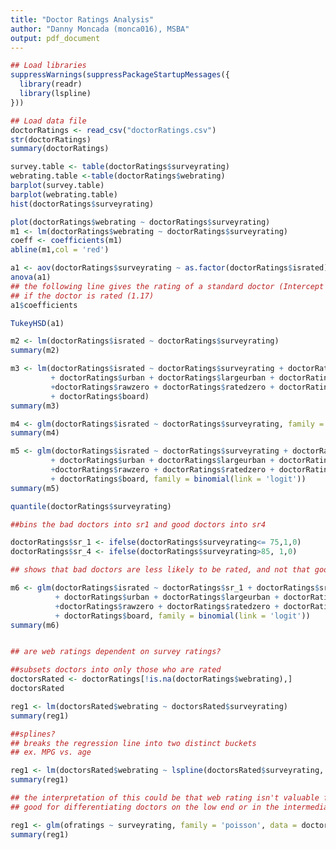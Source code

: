 ```yaml
---
title: "Doctor Ratings Analysis"
author: "Danny Moncada (monca016), MSBA"
output: pdf_document
---
```


```r
## Load libraries
suppressWarnings(suppressPackageStartupMessages({
  library(readr)
  library(lspline)
}))

## Load data file
doctorRatings <- read_csv("doctorRatings.csv")
str(doctorRatings)
summary(doctorRatings)

survey.table <- table(doctorRatings$surveyrating)
webrating.table <-table(doctorRatings$webrating)
barplot(survey.table)
barplot(webrating.table)
hist(doctorRatings$surveyrating)

plot(doctorRatings$webrating ~ doctorRatings$surveyrating)
m1 <- lm(doctorRatings$webrating ~ doctorRatings$surveyrating)
coeff <- coefficients(m1)
abline(m1,col = 'red')

a1 <- aov(doctorRatings$surveyrating ~ as.factor(doctorRatings$israted))
anova(a1)
## the following line gives the rating of a standard doctor (Intercept = 79.12837) and the rating
## if the doctor is rated (1.17)
a1$coefficients 

TukeyHSD(a1)

m2 <- lm(doctorRatings$israted ~ doctorRatings$surveyrating)
summary(m2)

m3 <- lm(doctorRatings$israted ~ doctorRatings$surveyrating + doctorRatings$denver + doctorRatings$memphis
         + doctorRatings$urban + doctorRatings$largeurban + doctorRatings$population + doctorRatings$median
         +doctorRatings$rawzero + doctorRatings$ratedzero + doctorRatings$experience + doctorRatings$gender
         + doctorRatings$board)
summary(m3)

m4 <- glm(doctorRatings$israted ~ doctorRatings$surveyrating, family = binomial(link = 'logit'))
summary(m4)

m5 <- glm(doctorRatings$israted ~ doctorRatings$surveyrating + doctorRatings$denver + doctorRatings$memphis
         + doctorRatings$urban + doctorRatings$largeurban + doctorRatings$population + doctorRatings$median
         +doctorRatings$rawzero + doctorRatings$ratedzero + doctorRatings$experience + doctorRatings$gender
         + doctorRatings$board, family = binomial(link = 'logit'))
summary(m5)

quantile(doctorRatings$surveyrating)

##bins the bad doctors into sr1 and good doctors into sr4

doctorRatings$sr_1 <- ifelse(doctorRatings$surveyrating<= 75,1,0)
doctorRatings$sr_4 <- ifelse(doctorRatings$surveyrating>85, 1,0)

## shows that bad doctors are less likely to be rated, and not that good doctors are more likely to be rated

m6 <- glm(doctorRatings$israted ~ doctorRatings$sr_1 + doctorRatings$sr_4 + doctorRatings$denver + doctorRatings$memphis
          + doctorRatings$urban + doctorRatings$largeurban + doctorRatings$population + doctorRatings$median
          +doctorRatings$rawzero + doctorRatings$ratedzero + doctorRatings$experience + doctorRatings$gender
          + doctorRatings$board, family = binomial(link = 'logit'))
summary(m6)


## are web ratings dependent on survey ratings?

##subsets doctors into only those who are rated
doctorsRated <- doctorRatings[!is.na(doctorRatings$webrating),]
doctorsRated

reg1 <- lm(doctorsRated$webrating ~ doctorsRated$surveyrating)
summary(reg1)

##splines?
## breaks the regression line into two distinct buckets
## ex. MPG vs. age

reg1 <- lm(doctorsRated$webrating ~ lspline(doctorsRated$surveyrating, c(76,83)))
summary(reg1)

## the interpretation of this could be that web rating isn't valuable from good doctors
## good for differentiating doctors on the low end or in the intermediary

reg1 <- glm(ofratings ~ surveyrating, family = 'poisson', data = doctorRatings)
summary(reg1)
```